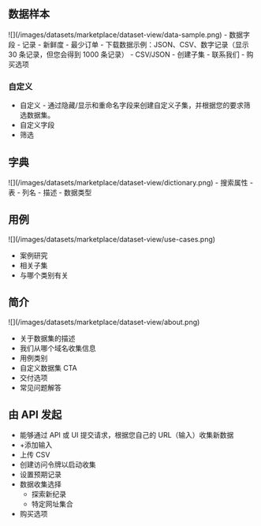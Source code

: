 ## 数据样本
<Frame>
![](/images/datasets/marketplace/dataset-view/data-sample.png)
</Frame>
- 数据字段
- 记录
- 新鲜度
- 最少订单
- 下载数据示例：JSON、CSV、数字记录（显示 30 条记录，但您会得到 1000 条记录）
- CSV/JSON
- 创建子集
- 联系我们
- 购买选项

### 自定义
- 自定义 - 通过隐藏/显示和重命名字段来创建自定义子集，并根据您的要求筛选数据集。
- 自定义字段
- 筛选


## 字典
<Frame>
![](/images/datasets/marketplace/dataset-view/dictionary.png)
</Frame>
- 搜索属性
- 表
    - 列名
    - 描述
    - 数据类型

## 用例
<Frame>
![](/images/datasets/marketplace/dataset-view/use-cases.png)
</Frame>

- 案例研究
- 相关子集
- 与哪个类别有关


## 简介
<Frame>
![](/images/datasets/marketplace/dataset-view/about.png)
</Frame>

- 关于数据集的描述
- 我们从哪个域名收集信息
- 用例类别
- 自定义数据集 CTA
- 交付选项
- 常见问题解答


## 由 API 发起
- 能够通过 API 或 UI 提交请求，根据您自己的 URL（输入）收集新数据
- +添加输入
- 上传 CSV
- 创建访问令牌以启动收集
- 设置预期记录
- 数据收集选择
    - 探索新纪录
    - 特定网址集合
- 购买选项